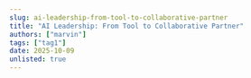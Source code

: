 ```yaml
---
slug: ai-leadership-from-tool-to-collaborative-partner
title: "AI Leadership: From Tool to Collaborative Partner"
authors: ["marvin"]
tags: ["tag1"]
date: 2025-10-09
unlisted: true
---
```


<!-- 
IMPORTANT: Date consistency check
- Filename: 2025-10-09-ai-leadership-from-tool-to-collaborative-partner.mdx
- Frontmatter date: 2025-10-09
- These MUST match exactly for proper blog functionality
- AI agents: Always verify date alignment when editing
-->

<!-- Write section-by-section. Keep this file as the authoritative English draft. -->

